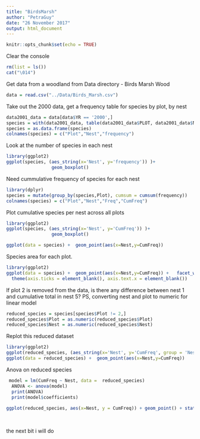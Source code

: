 ```yaml
---
title: "BirdsMarsh"
author: "PetraGuy"
date: "26 November 2017"
output: html_document
---
```


```r
knitr::opts_chunk$set(echo = TRUE)
```

Clear the console
```r
rm(list = ls())
cat("\014")

```


Get data from a woodland from Data directory - Birds Marsh Wood
```r
data = read.csv("../Data/Birds_Marsh.csv")

```

Take out the 2000 data, get a frequency table for species by plot, by nest
```r
data2001_data = data[data$YR == '2000',]
species = with(data2001_data, table(data2001_data$PLOT, data2001_data$NEST))
species = as.data.frame(species)
colnames(species) = c("Plot","Nest","frequency")


```

Look at the number of species in each nest

```r
library(ggplot2)
ggplot(species, (aes_string(x='Nest', y='frequency')) )+
                 geom_boxplot()

```


Need cummulative frequency of species for each nest


```r
library(dplyr)
species = mutate(group_by(species,Plot), cumsum = cumsum(frequency))
colnames(species) = c("Plot","Nest","Freq","CumFreq")


```

Plot cumulative species per nest across all plots

```r
library(ggplot2)
ggplot(species, (aes_string(x='Nest', y='CumFreq')) )+
                 geom_boxplot()

ggplot(data = species) +  geom_point(aes(x=Nest,y=CumFreq)) 

```

Species area for each plot.

```r
library(ggplot2)
ggplot(data = species) +  geom_point(aes(x=Nest,y=CumFreq)) +   facet_wrap(~Plot) +
  theme(axis.ticks = element_blank(), axis.text.x = element_blank())
```

If plot 2 is removed from the data, is there any difference between nest 1 and cumulative total in nest 5?
PS, converting nest and plot to numeric for linear model

```r
reduced_species = species[species$Plot != 2,]
reduced_species$Plot = as.numeric(reduced_species$Plot)
reduced_species$Nest = as.numeric(reduced_species$Nest)

```

Replot this reduced dataset

```r
library(ggplot2)
ggplot(reduced_species, (aes_string(x='Nest', y='CumFreq', group = 'Nest')) )+  geom_boxplot()
ggplot(data = reduced_species) +  geom_point(aes(x=Nest,y=CumFreq)) 

```

Anova on reduced species

```r
 model = lm(CumFreq ~ Nest, data =  reduced_species)
  ANOVA <- anova(model)
  print(ANOVA)
  print(model$coefficients)
  
ggplot(reduced_species, aes(x=Nest, y = CumFreq)) + geom_point() + stat_smooth(method = "lm", col = 'red')
    
   
```
the next bit i will do 
```r

```



